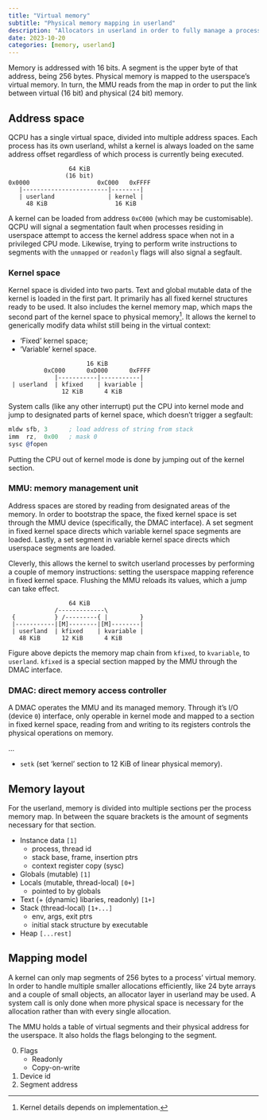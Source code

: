 ```yaml
---
title: "Virtual memory"
subtitle: "Physical memory mapping in userland"
description: "Allocators in userland in order to fully manage a process' virtual memory."
date: 2023-10-20
categories: [memory, userland]
---
```


Memory is addressed with 16 bits. A segment is the upper byte of that address,
being 256 bytes. Physical memory is mapped to the userspace's virtual memory.
In turn, the MMU reads from the map in order to put the link between virtual
(16 bit) and physical (24 bit) memory.

## Address space

QCPU has a single virtual space, divided into multiple address spaces. Each
process has its own userland, whilst a kernel is always loaded on the same
address offset regardless of which process is currently being executed.

```
                 64 KiB
                (16 bit)
0x0000                   0xC000   0xFFFF
   |------------------------|--------|
   | userland               | kernel |
     48 KiB                   16 KiB
```

A kernel can be loaded from address `0xC000` (which may be customisable). QCPU
will signal a segmentation fault when processes residing in userspace attempt to
access the kernel address space when not in a privileged CPU mode. Likewise,
trying to perform write instructions to segments with the `unmapped` or
`readonly` flags will also signal a segfault.

### Kernel space

Kernel space is divided into two parts. Text and global mutable data of the
kernel is loaded in the first part. It primarily has all fixed kernel structures
ready to be used. It also includes the kernel memory map, which maps the second
part of the kernel space to physical memory[^1]. It allows the kernel to
generically modify data whilst still being in the virtual context:

- 'Fixed' kernel space;
- 'Variable' kernel space.

```
                      16 KiB
          0xC000      0xD000      0xFFFF
             |-----------|-----------|
 | userland  | kfixed    | kvariable |
               12 KiB      4 KiB
```

System calls (like any other interrupt) put the CPU into kernel mode and jump
to designated parts of kernel space, which doesn't trigger a segfault:

```.asm
mldw sfb, 3      ; load address of string from stack
imm  rz,  0x00   ; mask 0
sysc @fopen
```

Putting the CPU out of kernel mode is done by jumping out of the kernel section.

[^1]: Kernel details depends on implementation.

### MMU: memory management unit

Address spaces are stored by reading from designated areas of the memory. In
order to bootstrap the space, the fixed kernel space is set through the MMU
device (specifically, the DMAC interface). A set segment in fixed kernel space
directs which variable kernel space segments are loaded. Lastly, a set segment
in variable kernel space directs which userspace segments are loaded.

Cleverly, this allows the kernel to switch userland processes by performing a
couple of memory instructions: setting the userspace mapping reference in fixed
kernel space. Flushing the MMU reloads its values, which a jump can take effect.

```
                 64 KiB
             /-------------\
 {           } /---------{ |         }
 |-----------|[M]--------|[M]--------|
 | userland  | kfixed    | kvariable |
   48 KiB      12 KiB      4 KiB
```

Figure above depicts the memory map chain from `kfixed`, to `kvariable`, to
`userland`. `kfixed` is a special section mapped by the MMU through the DMAC
interface.

### DMAC: direct memory access controller

A DMAC operates the MMU and its managed memory. Through it's I/O (device `0`)
interface, only operable in kernel mode and mapped to a section in fixed kernel
space, reading from and writing to its registers controls the physical
operations on memory.

...

- `setk` (set 'kernel' section to 12 KiB of linear physical memory).

## Memory layout

For the userland, memory is divided into multiple sections per the process
memory map. In between the square brackets is the amount of segments necessary
for that section.

- Instance data `[1]`
    - process, thread id
    - stack base, frame, insertion ptrs
    - context register copy (sysc)
- Globals (mutable) `[1]`
- Locals (mutable, thread-local) `[0+]`
    - pointed to by globals
- Text (+ (dynamic) libaries, readonly) `[1+]`
- Stack (thread-local) `[1+...]`
    - env, args, exit ptrs
    - initial stack structure by executable
- Heap `[...rest]`

## Mapping model

A kernel can only map segments of 256 bytes to a process' virtual memory. In
order to handle multiple smaller allocations efficiently, like 24 byte arrays
and a couple of small objects, an allocator layer in userland may be used. A
system call is only done when more physical space is necessary for the
allocation rather than with every single allocation.

The MMU holds a table of virtual segments and their physical address for the
userspace. It also holds the flags belonging to the segment.

0. Flags
    - Readonly
    - Copy-on-write
2. Device id
3. Segment address
